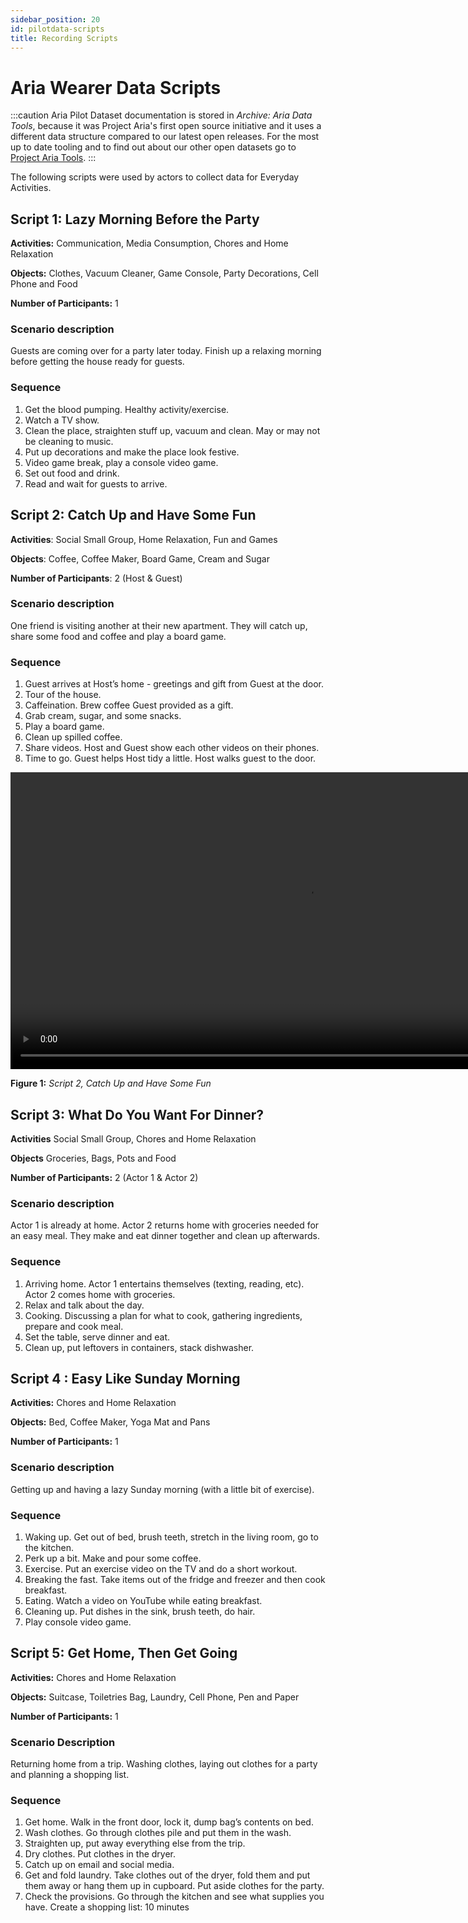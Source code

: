 ```yaml
---
sidebar_position: 20
id: pilotdata-scripts
title: Recording Scripts
---
```


# Aria Wearer Data Scripts

:::caution
Aria Pilot Dataset documentation is stored in *Archive: Aria Data Tools*, because it was Project Aria's first open source initiative and it uses a different data structure compared to our latest open releases.  For the most up to date tooling and to find out about our other open datasets go to [Project Aria Tools](https://facebookresearch.github.io/projectaria_tools/docs/intro).
:::

The following scripts were used by actors to collect data for Everyday Activities.

## Script 1: Lazy Morning Before the Party

**Activities:** Communication, Media Consumption, Chores and Home Relaxation

**Objects:** Clothes, Vacuum Cleaner, Game Console, Party Decorations, Cell Phone and Food

**Number of Participants:** 1

### Scenario description

Guests are coming over for a party later today. Finish up a relaxing morning before getting the house ready for guests.

### Sequence

1. Get the blood pumping. Healthy activity/exercise.
2. Watch a TV show.
3. Clean the place, straighten stuff up, vacuum and clean. May or may not be cleaning to music.
4. Put up decorations and make the place look festive.
5. Video game break, play a console video game.
6. Set out food and drink.
7. Read and wait for guests to arrive.

## Script 2: Catch Up and Have Some Fun

**Activities**: Social Small Group, Home Relaxation, Fun and Games

**Objects**: Coffee, Coffee Maker, Board Game, Cream and Sugar

**Number of Participants**: 2 (Host & Guest)

### Scenario description

One friend is visiting another at their new apartment. They will catch up, share some food and coffee and play a board game.

### Sequence

1. Guest arrives at Host’s home - greetings and gift from Guest at the door.
2. Tour of the house.
3. Caffeination. Brew coffee Guest provided as a gift.
4. Grab cream, sugar, and some snacks.
5. Play a board game.
6. Clean up spilled coffee.
7. Share videos. Host and Guest show each other videos on their phones.
8. Time to go. Guest helps Host tidy a little. Host walks guest to the door.


<video width="950" controls>
  <source src={useBaseUrl('video/2wearers_location_inSync.m4v')} type="video/mp4"/>
  Your browser does not support the video tag.
</video>

**Figure 1:** *Script 2, Catch Up and Have Some Fun*


## Script 3:  What Do You Want For Dinner?

**Activities** Social Small Group, Chores and Home Relaxation

**Objects** Groceries, Bags, Pots and Food

**Number of Participants:** 2 (Actor 1 & Actor 2)

### Scenario description

Actor 1 is already at home. Actor 2 returns home with groceries needed for an easy meal. They make and eat dinner together and clean up afterwards.

### Sequence

1. Arriving home. Actor 1 entertains themselves (texting, reading, etc). Actor 2 comes home with groceries.
2. Relax and talk about the day.
3. Cooking. Discussing a plan for what to cook, gathering ingredients, prepare and cook meal.
4. Set the table, serve dinner and eat.
5. Clean up, put leftovers in containers, stack dishwasher.



## Script 4 : Easy Like Sunday Morning

**Activities:** Chores and Home Relaxation

**Objects:** Bed, Coffee Maker, Yoga Mat and Pans

**Number of Participants:** 1


### Scenario description

Getting up and having a lazy Sunday morning (with a little bit of exercise).

### Sequence

1. Waking up. Get out of bed, brush teeth, stretch in the living room, go to the kitchen.
2. Perk up a bit. Make and pour some coffee.
3. Exercise. Put an exercise video on the TV and do a short workout.
4. Breaking the fast. Take items out of the fridge and freezer and then cook breakfast.
5. Eating. Watch a video on YouTube while eating breakfast.
6. Cleaning up. Put dishes in the sink, brush teeth, do hair.
7. Play console video game.



## Script 5: Get Home, Then Get Going

**Activities:** Chores and Home Relaxation

**Objects:** Suitcase, Toiletries Bag, Laundry, Cell Phone, Pen and Paper

**Number of Participants:** 1

### Scenario Description

Returning home from a trip. Washing clothes, laying out clothes for a party and planning a shopping list.

### Sequence

1. Get home. Walk in the front door, lock it, dump bag’s contents on bed.
2. Wash clothes. Go through clothes pile and put them in the wash.
3. Straighten up, put away everything else from the trip.
4. Dry clothes. Put clothes in the dryer.
5. Catch up on email and social media.
6. Get and fold laundry. Take clothes out of the dryer, fold them and put them away or hang them up in cupboard. Put aside clothes for the party.
7. Check the provisions. Go through the kitchen and see what supplies you have. Create a shopping list: 10 minutes
